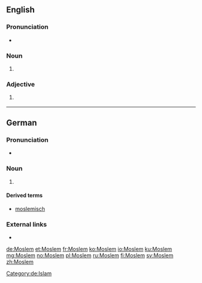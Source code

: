 {{also|moslem}}
==English==

===Pronunciation===
* {{IPA|/ˈmɒzləm/|/ˈmɒsləm/|lang=en}}

===Noun===
{{en-noun}}

# {{context|dated|lang=en}} {{alternative spelling of|Muslim|lang=en}}

===Adjective===
{{en-adj|-}}

# {{context|dated|lang=en}} {{alternative spelling of|Muslim|lang=en}}

----

==German==

===Pronunciation===
* {{IPA|/ˈmɔslɛm/|lang=de}}

===Noun===
{{de-noun|m|Moslems|Mosleme|pl2=Moslems}}

# {{alternative form of|Muslim|lang=de}}

====Derived terms====
* [[moslemisch]]

===External links===
* {{R:Duden}}

[[Category:de:Islam]]

[[de:Moslem]]
[[et:Moslem]]
[[fr:Moslem]]
[[ko:Moslem]]
[[io:Moslem]]
[[ku:Moslem]]
[[mg:Moslem]]
[[no:Moslem]]
[[pl:Moslem]]
[[ru:Moslem]]
[[fi:Moslem]]
[[sv:Moslem]]
[[zh:Moslem]]